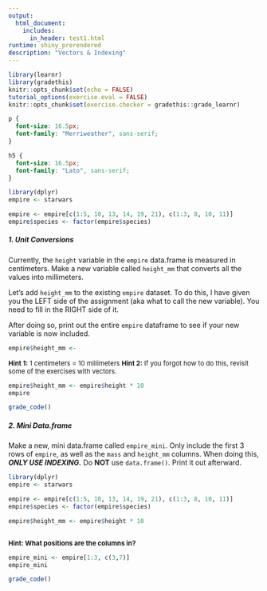 ```yaml
---
output: 
  html_document:
    includes:
      in_header: test1.html
runtime: shiny_prerendered
description: "Vectors & Indexing"
---
```


```r
library(learnr)
library(gradethis)
knitr::opts_chunk$set(echo = FALSE)
tutorial_options(exercise.eval = FALSE)
knitr::opts_chunk$set(exercise.checker = gradethis::grade_learnr)

```

```css
p {
  font-size: 16.5px;
  font-family: "Merriweather", sans-serif;
}

h5 {
  font-size: 16.5px;
  font-family: "Lato", sans-serif;
}

```

```r
library(dplyr)
empire <- starwars

empire <- empire[c(1:5, 10, 13, 14, 19, 21), c(1:3, 8, 10, 11)]
empire$species <- factor(empire$species)
```

##### 1. Unit Conversions
Currently, the `height` variable in the `empire` data.frame is measured in centimeters. Make a new variable called `height_mm` that converts all the values into millimeters.

Let's add `height_mm` to the existing `empire` dataset. To do this, I have given you the LEFT side of the assignment (aka what to call the new variable). You need to fill in the RIGHT side of it. 

After doing so, print out the entire `empire` dataframe to see if your new variable is now included.

```r
empire$height_mm <- 
```

<div id="ex1-hint">
<font size="-1.5">
**Hint 1:** 1 centimeters = 10 millimeters
**Hint 2:** If you forgot how to do this, revisit some of the exercises with vectors.
</font>
</div>

```r
empire$height_mm <- empire$height * 10
empire
```

```r
grade_code()
```

##### 2. Mini Data.frame
Make a new, mini data.frame called `empire_mini`. Only include the first 3 rows of `empire`, as well as the `mass` and `height_mm` columns. When doing this, **_ONLY USE INDEXING._** Do **NOT** use `data.frame()`. Print it out afterward.

```r
library(dplyr)
empire <- starwars

empire <- empire[c(1:5, 10, 13, 14, 19, 21), c(1:3, 8, 10, 11)]
empire$species <- factor(empire$species)

empire$height_mm <- empire$height * 10
```


```r


```

<div id="ex2-hint">
<font size="-1.5">
**Hint: What positions are the columns in?** 
</font>
</div>

```r
empire_mini <- empire[1:3, c(3,7)]
empire_mini
```

```r
grade_code()
```

<div data-iframe-height></div>